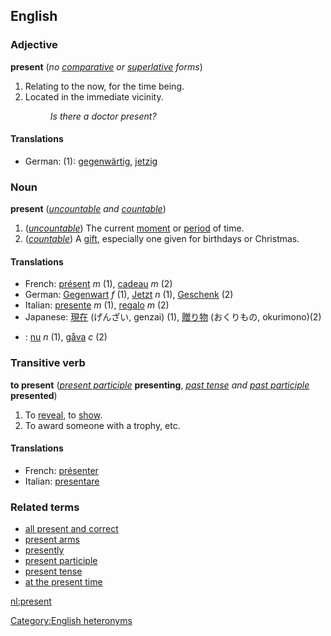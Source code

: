 ==English==
===Adjective===
'''present''' (''no [[comparative]] or [[superlative]] forms'')

#Relating to the now, for the time being.
#Located in the immediate vicinity.
#:''Is there a doctor present?''

====Translations====
*German: (1): [[gegenwärtig]], [[jetzig]] <!--check German translation match this sense-->

===Noun===
'''present''' (''[[uncountable]] and [[countable]]'')

#(''[[uncountable]]'') The current [[moment]] or [[period]] of time.
#(''[[countable]]'') A [[gift]], especially one given for birthdays or Christmas.

====Translations====
*French: [[présent]] ''m'' (1), [[cadeau]] ''m'' (2)
*German: [[Gegenwart]] ''f'' (1), [[Jetzt]] ''n'' (1), [[Geschenk]] (2)
*Italian: [[presente]] ''m'' (1), [[regalo]] ''m'' (2)
*Japanese: [[現在]] (げんざい, genzai) (1), [[贈り物]] (おくりもの, okurimono)(2)
*{{sv}}: [[nu]] ''n'' (1), [[gåva]] ''c'' (2)

===Transitive verb===
'''to present''' (''[[present participle]]'' '''presenting''', ''[[past tense]] and [[past participle]]'' '''presented''')

#To [[reveal]], to [[show]].
#To award someone with a trophy, etc.

====Translations====
*French: [[présenter]]
*Italian: [[presentare]]

===Related terms===
*[[all present and correct]]
*[[present arms]]
*[[presently]]
*[[present participle]]
*[[present tense]]
*[[at the present time]]

[[Category:English heteronyms]]

[[nl:present]]